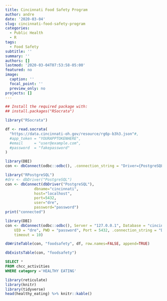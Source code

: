 ```yaml
---
title: Cincinnati Food Safety Program
author: andre
date: '2020-03-04'
slug: cincinnati-food-safety-program
categories:
  - Public Health
  - R
tags:
  - Food Safety
subtitle: ''
summary: ''
authors: []
lastmod: '2020-03-04T07:53:58-05:00'
featured: no
image:
  caption: ''
  focal_point: ''
  preview_only: no
projects: []
---
```




```r
## Install the required package with:
## install.packages("RSocrata")

library("RSocrata")

df <- read.socrata(
  "https://data.cincinnati-oh.gov/resource/rg6p-b3h3.json"#,
  #app_token = "YOURAPPTOKENHERE",
  #email     = "user@example.com",
  #password  = "fakepassword"
)
```

```r
library(DBI)
con <- dbConnect(odbc::odbc(), .connection_string = "Driver={PostgreSQL ODBC Driver(ANSI)};", timeout = 10)
```


```r
library("RPostgreSQL")
#drv <- dbDriver("PostgreSQL")
con <- dbConnect(dbDriver("PostgreSQL"), 
             dbname="cincinnati",
             host="localhost",
             port=5432,
             user="dre",
             password="password")
print("connected")

```

```r
library(DBI)
con <- dbConnect(odbc::odbc(), Server = "127.0.0.1", Database = "cincinnati", 
    UID = "dre", PWD = "password", Port = 5432, .connection_string = "Driver={PostgreSQL ODBC Driver(ANSI)};", 
    timeout = 10)
```


```r
dbWriteTable(con, "foodsafety", df, row.names=FALSE, append=TRUE)
```


```r
dbExistsTable(con, "foodsafety")
```

```sql
SELECT *
FROM chcc_activities
WHERE category ='HEALTHY EATING'
```


```r
library(reticulate)
library(knitr)
library(tidyverse)
head(healthy_eating) %>% knitr::kable()
```



```python

```
